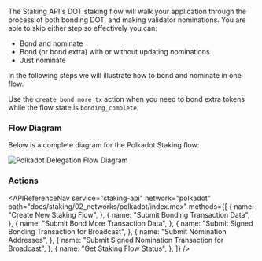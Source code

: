 
The Staking API's DOT staking flow will walk your application through the process of both bonding DOT, and making validator nominations.
You are able to skip either step so effectively you can:

- Bond and nominate
- Bond (or bond extra) with or without updating nominations
- Just nominate

In the following steps we will illustrate how to bond and nominate in one flow.

Use the `create_bond_more_tx` action when you need to bond extra tokens while the flow state is `bonding_complete`.

### Flow Diagram

Below is a complete diagram for the Polkadot Staking flow:

<img
  src={img1}
  alt="Polkadot Delegation Flow Diagram"
  className="inline-image"
/>

### Actions

<APIReferenceNav
  service="staking-api"
  network="polkadot"
  path="docs/staking/02_networks/polkadot/index.mdx"
  methods={[
    {
      name: "Create New Staking Flow",
    },
    {
      name: "Submit Bonding Transaction Data",
    },
    {
      name: "Submit Bond More Transaction Data",
    },
    {
      name: "Submit Signed Bonding Transaction for Broadcast",
    },
    {
      name: "Submit Nomination Addresses",
    },
    {
      name: "Submit Signed Nomination Transaction for Broadcast",
    },
    {
      name: "Get Staking Flow Status",
    },
  ]}
/>
